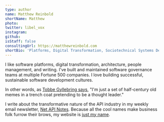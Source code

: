 ```yaml
---
type: author
name: Matthew Reinbold
shortName: Matthew
photo: 
twitter: libel_vox
instagram: 
github: 
isStaff: false
consultingUrl: https://matthewreinbold.com
shortBio: 'Platforms, Digital Transformation, Sociotechnical Systems Design, and API Governance. Proud Dakotan, #AFOL, & Writer of the Net API Notes newsletter.'
---
```

I like software platforms, digital transformation, architecture, people management, and writing. I've built and maintained software governance teams at multiple Fortune 500 companies. I love building successful, sustainable software development cultures.

In other words, as [Tobbe Gyllebring says](https://twitter.com/drunkcod/status/1386437436524302336), "I'm just a set of half-century old memes in a trench coat pretending to be a thought leader."

I write about the transformative nature of the API industry in my weekly email newsletter, [Net API Notes](https://tinyletter.com/NetAPINotes/archive). Because all the cool names make business folk furrow their brows, my website is [just my name](https://matthewreinbold.com).  
